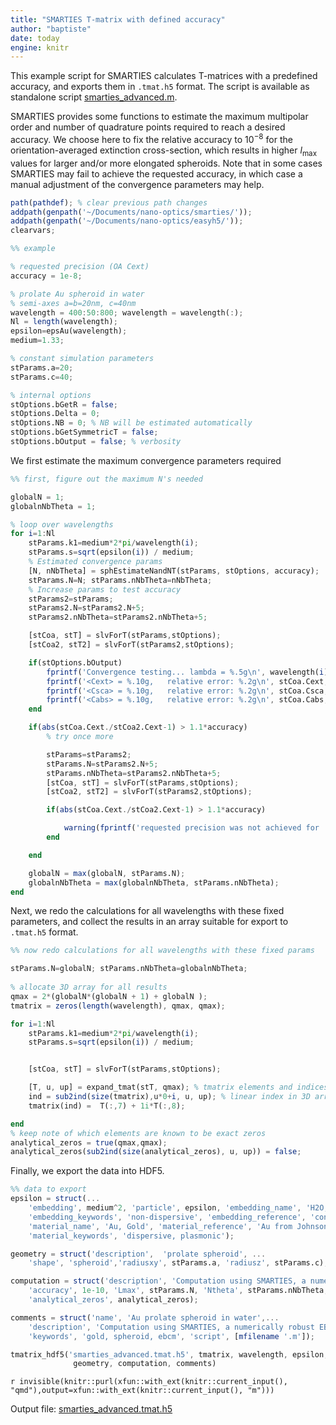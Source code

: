 ```yaml
---
title: "SMARTIES T-matrix with defined accuracy"
author: "baptiste"
date: today
engine: knitr
---
```


This example script for SMARTIES calculates T-matrices with a predefined accuracy, and exports them in `.tmat.h5` format. The script is available as standalone script [smarties_advanced.m](/smarties/smarties_advanced.m).

SMARTIES provides some functions to estimate the maximum multipolar order and number of quadrature points required to reach a desired accuracy. We choose here to fix the relative accuracy to $10^{-8}$ for the orientation-averaged extinction cross-section, which results in higher $l_\text{max}$ values for larger and/or more elongated spheroids. Note that in some cases SMARTIES may fail to achieve the requested accuracy, in which case a manual adjustment of the convergence parameters may help.


```octave
path(pathdef); % clear previous path changes
addpath(genpath('~/Documents/nano-optics/smarties/'));
addpath(genpath('~/Documents/nano-optics/easyh5/'));
clearvars;

%% example

% requested precision (OA Cext)
accuracy = 1e-8;

% prolate Au spheroid in water
% semi-axes a=b=20nm, c=40nm
wavelength = 400:50:800; wavelength = wavelength(:); 
Nl = length(wavelength);
epsilon=epsAu(wavelength);
medium=1.33;

% constant simulation parameters
stParams.a=20;
stParams.c=40;

% internal options
stOptions.bGetR = false;
stOptions.Delta = 0;
stOptions.NB = 0; % NB will be estimated automatically
stOptions.bGetSymmetricT = false;
stOptions.bOutput = false; % verbosity
```

We first estimate the maximum convergence parameters required

```octave
%% first, figure out the maximum N's needed

globalN = 1;
globalnNbTheta = 1;

% loop over wavelengths
for i=1:Nl
    stParams.k1=medium*2*pi/wavelength(i);
    stParams.s=sqrt(epsilon(i)) / medium;
    % Estimated convergence params
    [N, nNbTheta] = sphEstimateNandNT(stParams, stOptions, accuracy);
    stParams.N=N; stParams.nNbTheta=nNbTheta;
    % Increase params to test accuracy
    stParams2=stParams;
    stParams2.N=stParams2.N+5;
    stParams2.nNbTheta=stParams2.nNbTheta+5;

    [stCoa, stT] = slvForT(stParams,stOptions);
    [stCoa2, stT2] = slvForT(stParams2,stOptions);

    if(stOptions.bOutput)
        fprintf('Convergence testing... lambda = %.5g\n', wavelength(i));
        fprintf('<Cext> = %.10g,   relative error: %.2g\n', stCoa.Cext, abs(stCoa.Cext./stCoa2.Cext-1));
        fprintf('<Csca> = %.10g,   relative error: %.2g\n', stCoa.Csca, abs(stCoa.Csca./stCoa2.Csca-1));
        fprintf('<Cabs> = %.10g,   relative error: %.2g\n', stCoa.Cabs, abs(stCoa.Cabs./stCoa2.Cabs-1));
    end

    if(abs(stCoa.Cext./stCoa2.Cext-1) > 1.1*accuracy)
        % try once more

        stParams=stParams2;
        stParams.N=stParams2.N+5;
        stParams.nNbTheta=stParams2.nNbTheta+5;
        [stCoa, stT] = slvForT(stParams,stOptions);
        [stCoa2, stT2] = slvForT(stParams2,stOptions);

        if(abs(stCoa.Cext./stCoa2.Cext-1) > 1.1*accuracy)

            warning(fprintf('requested precision was not achieved for  = %.5g\n', wavelength(i)))
        end

    end

    globalN = max(globalN, stParams.N);
    globalnNbTheta = max(globalnNbTheta, stParams.nNbTheta);
end
```

Next, we redo the calculations for all wavelengths with these fixed parameters, and collect the results in an array suitable for export to `.tmat.h5` format.

```octave
%% now redo calculations for all wavelengths with these fixed params

stParams.N=globalN; stParams.nNbTheta=globalnNbTheta;
    
% allocate 3D array for all results
qmax = 2*(globalN*(globalN + 1) + globalN );
tmatrix = zeros(length(wavelength), qmax, qmax);

for i=1:Nl
    stParams.k1=medium*2*pi/wavelength(i);
    stParams.s=sqrt(epsilon(i)) / medium;


    [stCoa, stT] = slvForT(stParams,stOptions);

    [T, u, up] = expand_tmat(stT, qmax); % tmatrix elements and indices
    ind = sub2ind(size(tmatrix),u*0+i, u, up); % linear index in 3D array
    tmatrix(ind) =  T(:,7) + 1i*T(:,8);

end
% keep note of which elements are known to be exact zeros
analytical_zeros = true(qmax,qmax);
analytical_zeros(sub2ind(size(analytical_zeros), u, up)) = false;
```

Finally, we export the data into HDF5.

```octave
%% data to export
epsilon = struct(...
    'embedding', medium^2, 'particle', epsilon, 'embedding_name', 'H2O, Water', ...
    'embedding_keywords', 'non-dispersive', 'embedding_reference', 'constant', ...
    'material_name', 'Au, Gold', 'material_reference', 'Au from Johnson and Christy 1972',...
    'material_keywords', 'dispersive, plasmonic');

geometry = struct('description',  'prolate spheroid', ...
    'shape', 'spheroid','radiusxy', stParams.a, 'radiusz', stParams.c);

computation = struct('description', 'Computation using SMARTIES, a numerically robust EBCM implementation for spheroids', ...
    'accuracy', 1e-10, 'Lmax', stParams.N, 'Ntheta', stParams.nNbTheta, ...
    'analytical_zeros', analytical_zeros);

comments = struct('name', 'Au prolate spheroid in water',...
    'description', 'Computation using SMARTIES, a numerically robust EBCM implementation for spheroids',...
    'keywords', 'gold, spheroid, ebcm', 'script', [mfilename '.m']);

tmatrix_hdf5('smarties_advanced.tmat.h5', tmatrix, wavelength, epsilon,...
              geometry, computation, comments)
```

<!-- export the code into standalone file -->
`r invisible(knitr::purl(xfun::with_ext(knitr::current_input(), "qmd"),output=xfun::with_ext(knitr::current_input(), "m")))`

Output file: [smarties_advanced.tmat.h5](/smarties/smarties_advanced.tmat.h5)


